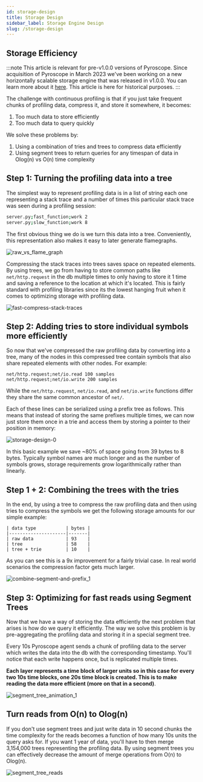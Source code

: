 ```yaml
---
id: storage-design
title: Storage Design
sidebar_label: Storage Engine Design
slug: /storage-design
---
```


## Storage Efficiency

:::note
This article is relevant for pre-v1.0.0 versions of Pyroscope. Since acquisition of Pyroscope in March 2023 we've been working on a new horizontally scalable storage engine that was released in v1.0.0. You can learn more about it [here](https://grafana.com/docs/pyroscope/next/reference-pyroscope-architecture/). This article is here for historical purposes.
:::

The challenge with continuous profiling is that if you just take frequent chunks of profiling data, compress it, and store it somewhere, it becomes:
1. Too much data to store efficiently
2. Too much data to query quickly

We solve these problems by:
1. Using a combination of tries and trees to compress data efficiently
2. Using segment trees to return queries for any timespan of data in Olog(n) vs O(n) time complexity

## Step 1: Turning the profiling data into a tree

The simplest way to represent profiling data is in a list of string each one representing a stack trace and a number of times this particular stack trace was seen during a profiling session:

```bash
server.py;fast_function;work 2
server.py;slow_function;work 8
```

The first obvious thing we do is we turn this data into a tree. Conveniently, this representation also makes it easy to later generate flamegraphs.

![raw_vs_flame_graph](https://user-images.githubusercontent.com/23323466/110378930-0f065180-800b-11eb-9357-71724bc7258c.gif)

Compressing the stack traces into trees saves space on repeated elements. By using trees, we go from having to store common paths like `net/http.request` in the db multiple times to only having to store it 1 time and saving a reference to the location at which it's located. This is fairly standard with profiling libraries since its the lowest hanging fruit when it comes to optimizing storage with profiling data.

![fast-compress-stack-traces](https://user-images.githubusercontent.com/23323466/110227218-e109fb80-7eaa-11eb-81a8-cdf2b3944f1c.gif)

## Step 2: Adding tries to store individual symbols more efficiently

So now that we've compressed the raw profiling data by converting into a tree, many of the nodes in this compressed tree contain symbols that also share repeated elements with other nodes. For example:

```
net/http.request;net/io.read 100 samples
net/http.request;net/io.write 200 samples
```

While the `net/http.request`, `net/io.read`, and `net/io.write` functions differ they share the same common ancestor of `net/`.

Each of these lines can be serialized using a prefix tree as follows. This means that instead of storing the same prefixes multiple times, we can now just store them once in a trie and access them by storing a pointer to their position in memory:

![storage-design-0](https://user-images.githubusercontent.com/23323466/110520399-446e7600-80c3-11eb-84e9-ecac7c0dbf23.gif)

In this basic example we save ~80% of space going from 39 bytes to 8 bytes. Typically symbol names are much longer and as the number of symbols grows, storage requirements grow logarithmically rather than linearly.

## Step 1 + 2: Combining the trees with the tries

In the end, by using a tree to compress the raw profiling data and then using tries to compress the symbols we get the following storage amounts for our simple example:

```
| data type           | bytes |
|---------------------|-------|
| raw data            | 93    |
| tree                | 58    |
| tree + trie         | 10    |
```

As you can see this is a 9x improvement for a fairly trivial case. In real world scenarios the compression factor gets much larger.

![combine-segment-and-prefix_1](https://user-images.githubusercontent.com/23323466/110262208-ca75aa00-7f67-11eb-8f16-0572a4641ee1.gif)

## Step 3: Optimizing for fast reads using Segment Trees

Now that we have a way of storing the data efficiently the next problem that arises is how do we query it efficiently. The way we solve this problem is by pre-aggregating the profiling data and storing it in a special segment tree.

Every 10s Pyroscope agent sends a chunk of profiling data to the server which writes the data into the db with the corresponding timestamp. You'll notice that each write happens once, but is replicated multiple times.

**Each layer represents a time block of larger units so in this case for every two 10s time blocks, one 20s time block is created. This is to make reading the data more efficient (more on that in a second)**.

![segment_tree_animation_1](https://user-images.githubusercontent.com/23323466/110259555-196a1200-7f5d-11eb-9223-218bb4b34c6b.gif)

## Turn reads from O(n) to Olog(n)

If you don't use segment trees and just write data in 10 second chunks the time complexity for the reads becomes a function of how many 10s units the query asks for. If you want 1 year of data, you'll have to then merge 3,154,000 trees representing the profiling data. By using segment trees you can effectively decrease the amount of merge operations from O(n) to Olog(n).

![segment_tree_reads](https://user-images.githubusercontent.com/23323466/110277713-b98a6000-7f8a-11eb-942f-3a924a6e0b09.gif)

